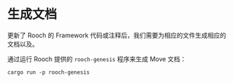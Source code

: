 # 生成文档

更新了 Rooch 的 Framework 代码或注释后，我们需要为相应的文件生成相应的文档以及。

通过运行 Rooch 提供的 `rooch-genesis` 程序来生成 Move 文档：

```shell
cargo run -p rooch-genesis
```
